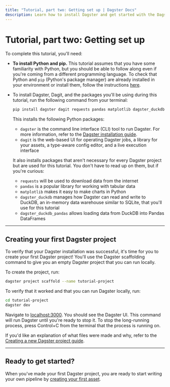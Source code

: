```yaml
---
title: "Tutorial, part two: Getting set up | Dagster Docs"
description: Learn how to install Dagster and get started with the Dagster tutorial.
---
```


# Tutorial, part two: Getting set up

To complete this tutorial, you'll need:

- **To install Python and pip.** This tutorial assumes that you have some familiarity with Python, but you should be able to follow along even if you're coming from a different programming language. To check that Python and `pip` (Python's package manager) are already installed in your environment or install them, follow the instructions [here](https://packaging.python.org/guides/installing-using-pip-and-virtual-environments/). <DagsterVersion />

- To install Dagster, Dagit, and the packages you'll be using during this tutorial, run the following command from your terminal:

  ```bash
  pip install dagster dagit requests pandas matplotlib dagster_duckdb dagster_duckdb_pandas
  ```

  This installs the following Python packages:

  - `dagster` is the command line interface (CLI) tool to run Dagster. For more information, refer to the [Dagster installation guide](/getting-started/install).
  - `dagit` is the web-based UI for operating Dagster jobs, a library for your assets, a type-aware config editor, and a live execution interface

  It also installs packages that aren't necessary for every Dagster project but are used for this tutorial. You don't have to read up on them, but if you're curious:

  - `requests` will be used to download data from the internet
  - `pandas` is a popular library for working with tabular data
  - `matplotlib` makes it easy to make charts in Python
  - `dagster_duckdb` manages how Dagster can read and write to DuckDB, an in-memory data warehouse similar to SQLite, that you'll use for this tutorial
  - `dagster_duckdb_pandas` allows loading data from DuckDB into Pandas DataFrames

---

## Creating your first Dagster project

To verify that your Dagster installation was successful, it's time for you to create your first Dagster project! You'll use the Dagster scaffolding command to give you an empty Dagster project that you can run locally.

To create the project, run:

```bash
dagster project scaffold --name tutorial-project
```

To verify that it worked and that you can run Dagster locally, run:

```bash
cd tutorial-project
dagster dev
```

Navigate to [localhost:3000](http://localhost:3000). You should see the Dagster UI. This command will run Dagster until you're ready to stop it. To stop the long-running process, press Control+C from the terminal that the process is running on.

If you'd like an explanation of what files were made and why, refer to the [Creating a new Dagster project guide](/getting-started/create-new-project#using-the-default-project-skeleton).

---

## Ready to get started?

When you've made your first Dagster project, you are ready to start writing your own pipeline by [creating your first asset](/tutorial/writing-your-first-asset).
